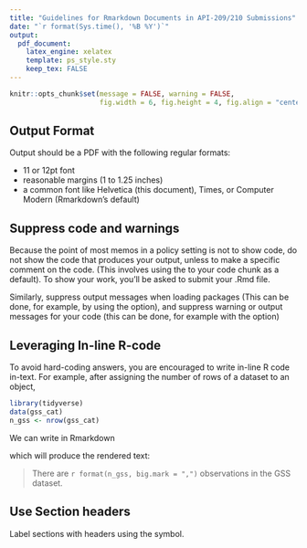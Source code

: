 ```yaml
---
title: "Guidelines for Rmarkdown Documents in API-209/210 Submissions"
date: "`r format(Sys.time(), '%B %Y')`"
output:
  pdf_document:
    latex_engine: xelatex
    template: ps_style.sty
    keep_tex: FALSE
---
```


```r
knitr::opts_chunk$set(message = FALSE, warning = FALSE, 
                      fig.width = 6, fig.height = 4, fig.align = "center")
```

## Output Format {-}

Output should be a PDF with the following regular formats:

- 11 or 12pt font
- reasonable margins (1 to 1.25 inches)
- a common font like Helvetica (this document), Times, or Computer Modern (Rmarkdown's default)

## Suppress code and warnings {-}

Because the point of most memos in a policy setting is not to show code, do not show the code that produces your output, unless to make a specific comment on the code. (This involves using the \code{echo = FALSE} to your code chunk as a default). To show your work, you'll be asked to submit your .Rmd file. 


Similarly, suppress output messages when loading packages (This can be done, for example, by using the \code{include = FALSE} option), and suppress warning or output messages for your code (this can be done, for example with the \code{warnings = FALSE`} option)



## Leveraging In-line R-code {-}

To avoid hard-coding answers, you are encouraged to write in-line R code in-text. For example, after assigning the number of rows of a dataset to an object, 

```r
library(tidyverse)
data(gss_cat)
n_gss <- nrow(gss_cat)
```

We can write in Rmarkdown 
\begin{quote}
\code{There are \textasciigrave r n\_gss\textasciigrave ~ observations in the GSS dataset.}
\end{quote}
which will produce the rendered text:


> There are `r format(n_gss, big.mark = ",")` observations in the GSS dataset.


## Use Section headers {-}

Label sections with headers using the \code{\#} symbol. 


